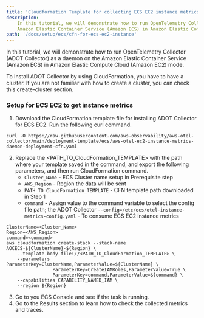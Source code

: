 ```yaml
---
title: 'Cloudformation Template for collecting ECS EC2 instance metrics'
description:
    In this tutorial, we will demonstrate how to run OpenTelemetry Collector (ADOT Collector) as a daemon on the
    Amazon Elastic Container Service (Amazon ECS) in Amazon Elastic Compute Cloud (Amazon EC2).
path: '/docs/setup/ecs/cfn-for-ecs-ec2-instance'
---
```



In this tutorial, we will demonstrate how to run OpenTelemetry Collector (ADOT Collector) as a daemon on the
Amazon Elastic Container Service (Amazon ECS) in Amazon Elastic Compute Cloud (Amazon EC2) mode.

<SectionSeparator />

To Install ADOT Collector by using CloudFormation, you have to have a cluster.
If you are not familiar with how to create a cluster, you can check this <Link to="/docs/setup/ecs/create-cluster">create-cluster</Link>
section.

### Setup for ECS EC2 to get instance metrics
1. Download the CloudFormation template file for installing ADOT Collector for ECS EC2. Run the following curl command.
```
curl -O https://raw.githubusercontent.com/aws-observability/aws-otel-collector/main/deployment-template/ecs/aws-otel-ec2-instance-metrics-daemon-deployment-cfn.yaml
```
2. Replace the <PATH_TO_CloudFormation_TEMPLATE> with the path where your template saved in the command, and export the
   following parameters, and then run CloudFormation command.
    * `Cluster_Name` - ECS Cluster name setup in Prerequisite step
    * `AWS_Region` - Region the data will be sent
    * `PATH_TO_CloudFormation_TEMPLATE` - CFN template path downloaded in Step 1
    * `command` -  Assign value to the command variable to select the config file path; the ADOT Collector
                   `--config=/etc/ecs/otel-instance-metrics-config.yaml` - To consume ECS EC2 instance metrics
```console lineNumbers=true
ClusterName=<Cluster_Name>
Region=<AWS_Region>
command=<command>
aws cloudformation create-stack --stack-name AOCECS-${ClusterName}-${Region} \
    --template-body file://<PATH_TO_CloudFormation_TEMPLATE> \
    --parameters ParameterKey=ClusterName,ParameterValue=${ClusterName} \
                 ParameterKey=CreateIAMRoles,ParameterValue=True \
                 ParameterKey=command,ParameterValue=${command} \
    --capabilities CAPABILITY_NAMED_IAM \
    --region ${Region}
```
3. Go to you ECS Console and see if the task is running.
4. Go to the <Link to="/docs/setup/results-EC2-instance-metrics">Results</Link> section to learn how to check the collected metrics and traces.
